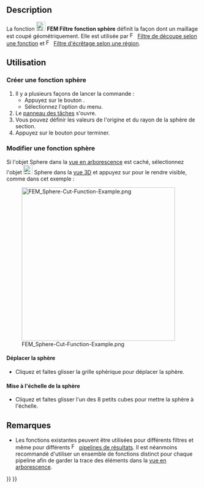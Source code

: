 <languages/>

{{Docnav/fr
|[[FEM_PostCreateFunctionPlane/fr|Filtre fonction plan]]
|[[FEM_PostCreateFunctionCylinder/fr|Filtre fonction cylindre]]
|[[FEM_Workbench/fr|Atelier FEM]]
|IconL=FEM_PostCreateFunctionPlane.svg
|IconR=FEM_PostCreateFunctionCylinder.svg
|IconC=Workbench_FEM.svg
}}

{{GuiCommand/fr
|Name=FEM PostCreateFunctionSphere
|Name/fr=FEM Filtre fonction sphère
|MenuLocation=Résultats → Fonctions de filtrage → Sphère
|Workbenches=[[FEM_Workbench/fr|FEM]]
|SeeAlso=[[FEM_tutorial/fr|FEM Tutoriel]]
}}

==Description==

La fonction [[Image:FEM_PostCreateFunctionSphere.svg|24px]] '''FEM Filtre fonction sphère''' définit la façon dont un maillage est coupé géométriquement. Elle est utilisée par [[Image:FEM_PostFilterCutFunction.svg|16px]] [[FEM_PostFilterCutFunction/fr|Filtre de découpe selon une fonction]] et [[Image:FEM_PostFilterClipRegion.svg|16px]] [[FEM_PostFilterClipRegion/fr|Filtre d'écrêtage selon une région]].

<span id="Usage"></span>
==Utilisation==

<span id="Create_a_sphere_function"></span>
===Créer une fonction sphère===

# Il y a plusieurs façons de lancer la commande :
#* Appuyez sur le bouton {{Button|[[Image:FEM_PostCreateFunctionSphere.svg|16px]] [[FEM_PostCreateFunctionSphere/fr|Sphère]]}}.
#* Sélectionnez l'option {{MenuCommand|Résultats → Fonctions de filtrage → [[Image:FEM_PostCreateFunctionSphere.svg|16px]] Sphère}} du menu.
# Le [[Task_panel/fr|panneau des tâches]] s'ouvre.
# Vous pouvez définir les valeurs de l'origine et du rayon de la sphère de section.
# Appuyez sur le bouton {{Button|OK}} pour terminer.

<span id="Edit_a_sphere_function"></span>
===Modifier une fonction sphère===

Si l'objet Sphere dans la [[Tree_view/fr|vue en arborescence]] est caché, sélectionnez l'objet [[Image:FEM_PostCreateFunctionSphere.svg|24px]] Sphere dans la [[3D_view/fr|vue 3D]] et appuyez sur {{KEY|Espace}} pour le rendre visible, comme dans cet exemple :

[[File:FEM_Sphere-Cut-Function-Example.png|400px]]

<span id="Move_the_sphere"></span>
====Déplacer la sphère ====

* Cliquez et faites glisser la grille sphérique pour déplacer la sphère.

<span id="Scale_the_sphere"></span>
====Mise à l'échelle de la sphère====

* Cliquez et faites glisser l'un des 8 petits cubes pour mettre la sphère à l'échelle.

<span id="Notes"></span>
==Remarques==

* Les fonctions existantes peuvent être utilisées pour différents filtres et même pour différents [[Image:FEM_PostPipelineFromResult.svg|16px]] [[FEM_PostPipelineFromResult/fr|pipelines de résultats]]. Il est néanmoins recommandé d'utiliser un ensemble de fonctions distinct pour chaque pipeline afin de garder la trace des éléments dans la [[Tree_view/fr|vue en arborescence]].


{{Docnav/fr
|[[FEM_PostCreateFunctionPlane/fr|Filtre fonction plan]]
|[[FEM_PostCreateFunctionCylinder/fr|Filtre fonction cylindre]]
|[[FEM_Workbench/fr|Atelier FEM]]
|IconL=FEM_PostCreateFunctionPlane.svg
|IconR=FEM_PostCreateFunctionCylinder.svg
|IconC=Workbench_FEM.svg
}}

{{FEM_Tools_navi{{#translation:}}}}
{{Userdocnavi{{#translation:}}}}